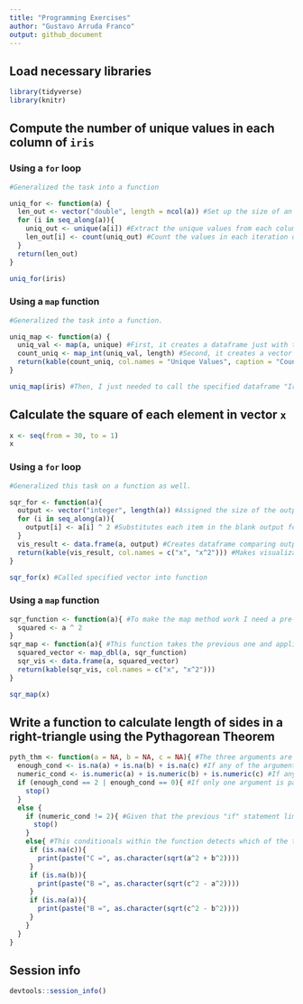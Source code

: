 ```yaml
---
title: "Programming Exercises"
author: "Gustavo Arruda Franco"
output: github_document
---
```


## Load necessary libraries

```r
library(tidyverse)
library(knitr)
```

## Compute the number of unique values in each column of `iris`

### Using a `for` loop

```r

#Generalized the task into a function

uniq_for <- function(a) {
  len_out <- vector("double", length = ncol(a)) #Set up the size of an empty vector to optimize iteration
  for (i in seq_along(a)){
    uniq_out <- unique(a[i]) #Extract the unique values from each column of input
    len_out[i] <- count(uniq_out) #Count the values in each iteration of uniq_out and store it in the previously empty vector
  }
  return(len_out)
}

uniq_for(iris)

```

### Using a `map` function

```r

#Generalized the task into a function.

uniq_map <- function(a) {
  uniq_val <- map(a, unique) #First, it creates a dataframe just with the unique values in each column
  count_uniq <- map_int(uniq_val, length) #Second, it creates a vector with the length of each column
  return(kable(count_uniq, col.names = "Unique Values", caption = "Count of Unique Values per Column")) #At last, it makes the visualization prettier with a decent table explaining values
}

uniq_map(iris) #Then, I just needed to call the specified dataframe "Iris" into function

```

## Calculate the square of each element in vector `x`

```r
x <- seq(from = 30, to = 1)
x
```

### Using a `for` loop

```r

#Generalized this task on a function as well.

sqr_for <- function(a){
  output <- vector("integer", length(a)) #Assigned the size of the output for efficiency
  for (i in seq_along(a)){
    output[i] <- a[i] ^ 2 #Substitutes each item in the blank output for squared of homologous item within input vector
  }
  vis_result <- data.frame(a, output) #Creates dataframe comparing output and input side to side
  return(kable(vis_result, col.names = c("x", "x^2"))) #Makes visualization of this function easier through a table
}

sqr_for(x) #Called specified vector into function

```

### Using a `map` function

```r
sqr_function <- function(a){ #To make the map method work I need a pre-defined squaring function
  squared <- a ^ 2
}
sqr_map <- function(a){ #This function takes the previous one and applies it to a whole vector, creating a table for easy visualization in the end
  squared_vector <- map_dbl(a, sqr_function)
  sqr_vis <- data.frame(a, squared_vector)
  return(kable(sqr_vis, col.names = c("x", "x^2")))
}

sqr_map(x)

```

## Write a function to calculate length of sides in a right-triangle using the Pythagorean Theorem

```r

pyth_thm <- function(a = NA, b = NA, c = NA){ #The three arguments are set to NA by default
  enough_cond <- is.na(a) + is.na(b) + is.na(c) #If any of the arguments is NA, they will add 1 to this count
  numeric_cond <- is.numeric(a) + is.numeric(b) + is.numeric(c) #If any of the arguments is numerical, they will add 1 to this count
  if (enough_cond == 2 | enough_cond == 0){ #If only one argument is passed to the function, then the NA count equals to 2; conversely, if three arguments are passed, the NA count equals to 0. In that case the function stops, hence the "enough" variable name.
    stop()
  }
  else {
    if (numeric_cond != 2){ #Given that the previous "if" statement limits this function to only two arguments, this particular "if" statement guarantees that it is necessary that the two arguments passed into this function are numerical.
      stop()
    }
    else{ #This conditionals within the function detects which of the three arguments is blank. Then they proceed to apply the Pythagorean formula to the remaining arguments and print the answer.
     if (is.na(c)){
       print(paste("C =", as.character(sqrt(a^2 + b^2))))
     }
     if (is.na(b)){
       print(paste("B =", as.character(sqrt(c^2 - a^2))))
     }
     if (is.na(a)){
       print(paste("B =", as.character(sqrt(c^2 - b^2))))
     }
    }
  }
}

```

## Session info

```r
devtools::session_info()
```


